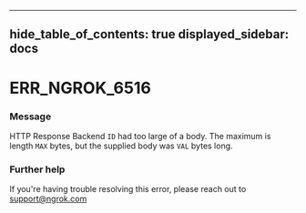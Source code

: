 

---
hide_table_of_contents: true
displayed_sidebar: docs
---


# ERR_NGROK_6516

### Message
HTTP Response Backend `ID` had too large of a body.
The maximum is length `MAX` bytes, but the supplied body was `VAL` bytes long.

<ErrorDetails error="err_ngrok_6516" />



### Further help
If you're having trouble resolving this error, please reach out to [support@ngrok.com](mailto:support@ngrok.com?subject=Help%20with%20ERR_NGROK_6516)

